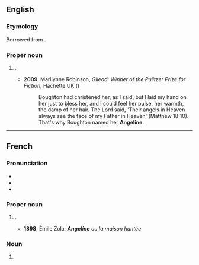 {{also|angeline}}
==English==

===Etymology===
Borrowed from {{bor|en|fr|Angeline}}.

===Proper noun===
{{en-proper noun}}

# {{given name|en|female|from=Ancient Greek}}.
#: {{cot|en|Angelyne|Angelina|Angelyna|Angelyn|Angelynn|Angelynne}}
#* '''2009''', Marilynne Robinson, ''Gilead: Winner of the Pulitzer Prize for Fiction'', Hachette UK ({{ISBN|9780748113507}})
#*: Boughton had christened her, as I said, but I laid  my hand on her just to bless her, and I could feel her pulse, her warmth, the damp  of her hair. The Lord said, &#39;Their angels in Heaven always see the face of my  Father in Heaven&#39; (Matthew 18:10). That&#39;s why Boughton named her '''Angeline'''.

----

==French==

===Pronunciation===
* {{fr-IPA}}
* {{audio|fr|Fr-Paris--Angeline.ogg|Audio (Paris)}}
* {{audio|fr|Fr-Angeline.ogg|Audio}}

===Proper noun===
{{fr-proper noun|f}}

# {{given name|fr|female|var=Angelina}}.
#* '''1898''', Émile Zola, '''''Angeline''' ou la maison hantée''

===Noun===
{{fr-noun|f}}

# {{female equivalent of|fr|Angelin}}